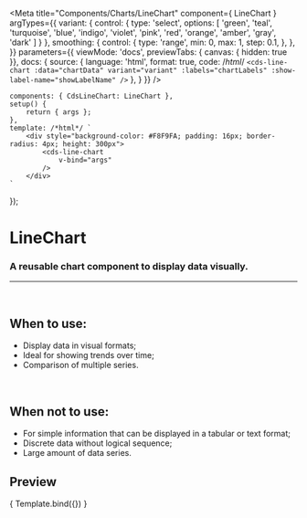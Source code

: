 
<Meta
	title="Components/Charts/LineChart"
	component={ LineChart }
	argTypes={{
		variant: {
			control: {
				type: 'select',
				options: [
				'green',
				'teal',
				'turquoise',
				'blue',
				'indigo',
				'violet',
				'pink',
				'red',
				'orange',
				'amber',
				'gray',
				'dark'
				]
			}
		},
		smoothing: {
			control: {
				type: 'range',
				min: 0,
				max: 1,
				step: 0.1,
			},
		},
	}}
	parameters={{
		viewMode: 'docs',
		previewTabs: { canvas: { hidden: true }},
		docs: {
			source: {
				language: 'html',
				format: true,
				code: /*html*/
`<cds-line-chart
	:data="chartData"
	variant="variant"
	:labels="chartLabels"
	:show-label-name="showLabelName"
/>`
			},
		}
	}}
/>

	components: { CdsLineChart: LineChart },
	setup() {
		return { args };
	},
	template: /*html*/ `
		<div style="background-color: #F8F9FA; padding: 16px; border-radius: 4px; height: 300px">
			<cds-line-chart
				v-bind="args"
			/>
		</div>
	`
});

# LineChart

### A reusable chart component to display data visually.
---
<br />

## When to use:
- Display data in visual formats;
- Ideal for showing trends over time;
- Comparison of multiple series.

<br />

## When not to use:
- For simple information that can be displayed in a tabular or text format;
- Discrete data without logical sequence;
- Large amount of data series.

## Preview

<Canvas>
	<Story
		name="LineChart"
		args={{
			labels: ['January', 'February', 'March', 'April', 'May'],
			variant: 'green',
			fill: false,
			isDashed: false,
			borderDash: [5,5],
			smoothing: 0.3,
			showLabelName: true,
			xAxisRange: [0, 100],
			yAxisRange: [0, 100],
			data: [
				{
					name: 'Echocardiogram',
					datasets: [
						{
							label: 'Accomplished',
							data: [50, 50, 50, 50, 50],
						},
					]
				},
				{
					name: 'X-Ray',
					datasets: [
						{
							label: 'Accomplished',
							data: [120, 220, 180, 320, 150],
						},
					]
				},
				{
					name: 'Tomography',
					datasets: [
						{
							label: 'Accomplished',
							data: [55, 40, 33, 90, 120],
						},
					]
				}
			],
	}}
>
	{ Template.bind({}) }
  </Story>
</Canvas>

<ArgsTable story="LineChart" />

